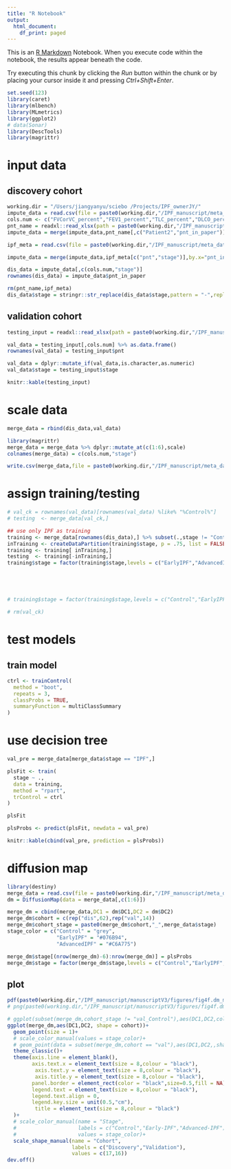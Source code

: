 ```yaml
---
title: "R Notebook"
output:
  html_document:
    df_print: paged
---
```


This is an [R Markdown](http://rmarkdown.rstudio.com) Notebook. When you execute code within the notebook, the results appear beneath the code. 

Try executing this chunk by clicking the *Run* button within the chunk or by placing your cursor inside it and pressing *Ctrl+Shift+Enter*. 

```r

set.seed(123)
library(caret)
library(mlbench)
library(MLmetrics)
library(ggplot2)
# data(Sonar)
library(DescTools)
library(magrittr)

```

# input data

## discovery cohort

```r
working.dir = "/Users/jiangyanyu/sciebo /Projects/IPF_ownerJY/"
impute_data = read.csv(file = paste0(working.dir,"/IPF_manuscript/meta_data/20221205_imputed_data_7parameters.csv"))
cols.num <- c("FVCorVC_percent","FEV1_percent","TLC_percent","DLCO_percent","pO2","pCO2")
pnt_name = readxl::read_xlsx(path = paste0(working.dir,"/IPF_manuscript/meta_data/pnt_number_in_paper.xlsx"),sheet = "Sheet1")
impute_data = merge(impute_data,pnt_name[,c("Patient2","pnt_in_paper")],by.x = "X",by.y="Patient2")

ipf_meta = read.csv(file = paste0(working.dir,"/IPF_manuscript/meta_data/20230605_scaledvalue_patient_stages.csv"))

impute_data = merge(impute_data,ipf_meta[c("pnt","stage")],by.x="pnt_in_paper",by.y="pnt")

dis_data = impute_data[,c(cols.num,"stage")]
rownames(dis_data) = impute_data$pnt_in_paper

rm(pnt_name,ipf_meta)
dis_data$stage = stringr::str_replace(dis_data$stage,pattern = "-",replacement = "")


```

## validation cohort

```r
testing_input = readxl::read_xlsx(path = paste0(working.dir,"/IPF_manuscript/meta_data/20230925_pntstage_testingdata.xlsx"),sheet = "Sheet1")

val_data = testing_input[,cols.num] %>% as.data.frame()
rownames(val_data) = testing_input$pnt

val_data = dplyr::mutate_if(val_data,is.character,as.numeric)
val_data$stage = testing_input$stage

knitr::kable(testing_input)
```


# scale data

```r
merge_data = rbind(dis_data,val_data)

library(magrittr)
merge_data = merge_data %>% dplyr::mutate_at(c(1:6),scale)
colnames(merge_data) = c(cols.num,"stage")

write.csv(merge_data,file = paste0(working.dir,"/IPF_manuscript/meta_data/20230926_ml_predict_val.csv"))
```

# assign training/testing

```r
# val_ck = rownames(val_data)[rownames(val_data) %like% "%Control%"]
# testing  <- merge_data[val_ck,]

## use only IPF as training
training <- merge_data[rownames(dis_data),] %>% subset(.,stage != "Control")
inTraining <- createDataPartition(training$stage, p = .75, list = FALSE)
training <- training[ inTraining,]
testing  <- training[-inTraining,]
training$stage = factor(training$stage,levels = c("EarlyIPF","AdvancedIPF"))





# training$stage = factor(training$stage,levels = c("Control","EarlyIPF","AdvancedIPF"))

# rm(val_ck)
```


# test models

## train model

```r
ctrl <- trainControl(
  method = "boot", 
  repeats = 3,
  classProbs = TRUE, 
  summaryFunction = multiClassSummary
)

```

<!-- ## svm -->
<!-- support vector machines -->

<!-- ```{r} -->
<!-- plsFit <- train( -->
<!--   stage ~ ., -->
<!--   data = training, -->
<!--   method = "svmLinear3", -->
<!--   trControl = ctrl, -->
<!--   tuneGrid = data.frame(cost = 1, #accounts for over-fitting -->
<!--                         Loss = 2) #accounts for misclassifications -->
<!-- ) -->
<!-- plsFit -->

<!-- plsProbs <- predict(plsFit, newdata = testing) -->

<!-- # plsProbs = factor(plsProbs,levels = c("Control","EarlyIPF","AdvancedIPF")) -->
<!-- # testing$stage = factor(testing$stage,levels = c("Control","EarlyIPF","AdvancedIPF")) -->

<!-- plsProbs = factor(plsProbs,levels = c("EarlyIPF","AdvancedIPF")) -->
<!-- testing$stage = factor(testing$stage,levels = c("EarlyIPF","AdvancedIPF")) -->

<!-- svm_confusion_matrix <- caret::confusionMatrix(plsProbs, testing$stage, mode = "prec_recall") -->
<!-- svm_confusion_matrix -->

<!-- ``` -->

<!-- ## knn -->

<!-- ```{r} -->

<!-- set.seed(123) -->

<!-- plsFit <- train( -->
<!--   stage ~ ., -->
<!--   data = training, -->
<!--    method = "knn", #the algorithm -->
<!--   trControl = ctrl, #the resampling strategy we will use -->
<!--   tuneGrid = data.frame(k = 2) #the hyperparameter -->
<!-- ) -->
<!-- plsFit -->

<!-- plsProbs <- predict(plsFit, newdata = testing) -->

<!-- # plsProbs = factor(plsProbs,levels = c("Control","EarlyIPF","AdvancedIPF")) -->
<!-- # testing$stage = factor(testing$stage,levels = c("Control","EarlyIPF","AdvancedIPF")) -->

<!-- plsProbs = factor(plsProbs,levels = c("EarlyIPF","AdvancedIPF")) -->
<!-- testing$stage = factor(testing$stage,levels = c("EarlyIPF","AdvancedIPF")) -->

<!-- svm_confusion_matrix <- caret::confusionMatrix(plsProbs, testing$stage, mode = "prec_recall") -->
<!-- svm_confusion_matrix -->
<!-- ``` -->



<!-- ## decision tree -->

<!-- ```{r} -->
<!-- plsFit <- train( -->
<!--   stage ~ ., -->
<!--   data = training, -->
<!--   method = "rpart", -->
<!--   trControl = ctrl -->
<!-- ) -->
<!-- plsFit -->

<!-- plsProbs <- predict(plsFit, newdata = testing) -->

<!-- # plsProbs = factor(plsProbs,levels = c("Control","EarlyIPF","AdvancedIPF")) -->
<!-- # testing$stage = factor(testing$stage,levels = c("Control","EarlyIPF","AdvancedIPF")) -->

<!-- plsProbs = factor(plsProbs,levels = c("EarlyIPF","AdvancedIPF")) -->
<!-- testing$stage = factor(testing$stage,levels = c("EarlyIPF","AdvancedIPF")) -->

<!-- svm_confusion_matrix <- caret::confusionMatrix(plsProbs, testing$stage, mode = "prec_recall") -->
<!-- svm_confusion_matrix -->
<!-- ``` -->

<!-- ## random forest -->

<!-- ```{r} -->
<!-- plsFit <- train( -->
<!--   stage ~ ., -->
<!--   data = training, -->
<!--   method = "ranger", -->
<!--   trControl = ctrl, -->
<!--   tuneGrid = data.frame(mtry = 3, -->
<!--                                       splitrule = "extratrees", -->
<!--                                       min.node.size = 5) -->
<!-- ) -->
<!-- plsFit -->

<!-- plsProbs <- predict(plsFit, newdata = testing) -->

<!-- # plsProbs = factor(plsProbs,levels = c("Control","EarlyIPF","AdvancedIPF")) -->
<!-- # testing$stage = factor(testing$stage,levels = c("Control","EarlyIPF","AdvancedIPF")) -->

<!-- plsProbs = factor(plsProbs,levels = c("EarlyIPF","AdvancedIPF")) -->
<!-- testing$stage = factor(testing$stage,levels = c("EarlyIPF","AdvancedIPF")) -->

<!-- svm_confusion_matrix <- caret::confusionMatrix(plsProbs, testing$stage, mode = "prec_recall") -->
<!-- svm_confusion_matrix -->
<!-- ``` -->

# use decision tree

```r

val_pre = merge_data[merge_data$stage == "IPF",]

plsFit <- train(
  stage ~ .,
  data = training,
  method = "rpart",
  trControl = ctrl
)

plsFit

plsProbs <- predict(plsFit, newdata = val_pre)

knitr::kable(cbind(val_pre, prediction = plsProbs))
```


# diffusion map

```r
library(destiny)
merge_data = read.csv(file = paste0(working.dir,"/IPF_manuscript/meta_data/20230926_ml_predict_val.csv"))
dm = DiffusionMap(data = merge_data[,c(1:6)])

merge_dm = cbind(merge_data,DC1 = dm$DC1,DC2 = dm$DC2)
merge_dm$cohort = c(rep("dis",62),rep("val",14))
merge_dm$cohort_stage = paste0(merge_dm$cohort,"_",merge_data$stage)
stage_color = c("Control" = "grey",
                "EarlyIPF" = "#076B94",
                "AdvancedIPF" = "#C6A775")

merge_dm$stage[(nrow(merge_dm)-6):nrow(merge_dm)] = plsProbs
merge_dm$stage = factor(merge_dm$stage,levels = c("Control","EarlyIPF","AdvancedIPF"))
```

## plot

```r
pdf(paste0(working.dir,"/IPF_manuscript/manuscriptV3/figures/fig4f.dm_ml_results.pdf"),paper = "a4",width = 4,height = 3)
# png(paste0(working.dir,"/IPF_manuscript/manuscriptV3/figures/fig4f.dm_ml_results.png"),res = 150)

# ggplot(subset(merge_dm,cohort_stage != "val_Control"),aes(DC1,DC2,colour = stage))+
ggplot(merge_dm,aes(DC1,DC2, shape = cohort))+
  geom_point(size = 1)+
  # scale_color_manual(values = stage_color)+
  # geom_point(data = subset(merge_dm,cohort == "val"),aes(DC1,DC2,,shape = cohort),size = 2.5,shape=16)+
  theme_classic()+
  theme(axis.line = element_blank(),
        axis.text.x = element_text(size = 8,colour = "black"),
         axis.text.y = element_text(size = 8,colour = "black"),
         axis.title.y = element_text(size = 8,colour = "black"),
        panel.border = element_rect(color = "black",size=0.5,fill = NA),
        legend.text = element_text(size = 8,colour = "black"),
        legend.text.align = 0,
        legend.key.size = unit(0.5,"cm"),
         title = element_text(size = 8,colour = "black")
  )+
  # scale_color_manual(name = "Stage",
  #                    labels = c("Control","Early-IPF","Advanced-IPF"),
  #                    values = stage_color)+
  scale_shape_manual(name = "Cohort",
                     labels = c("Discovery","Validation"),
                     values = c(17,16))
dev.off()
```

